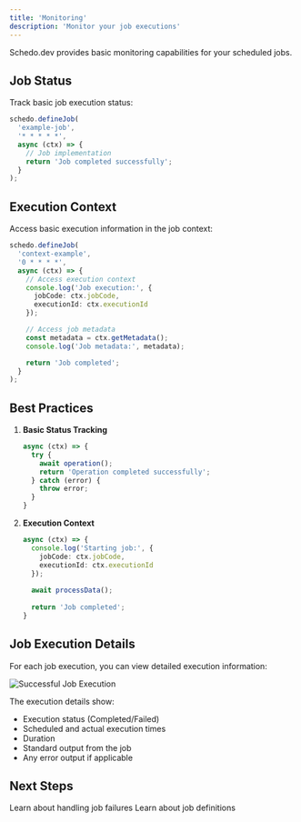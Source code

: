 ```yaml
---
title: 'Monitoring'
description: 'Monitor your job executions'
---
```


Schedo.dev provides basic monitoring capabilities for your scheduled jobs.

## Job Status

Track basic job execution status:

```typescript
schedo.defineJob(
  'example-job',
  '* * * * *',
  async (ctx) => {
    // Job implementation
    return 'Job completed successfully';
  }
);
```

## Execution Context

Access basic execution information in the job context:

```typescript
schedo.defineJob(
  'context-example',
  '0 * * * *',
  async (ctx) => {
    // Access execution context
    console.log('Job execution:', {
      jobCode: ctx.jobCode,
      executionId: ctx.executionId
    });

    // Access job metadata
    const metadata = ctx.getMetadata();
    console.log('Job metadata:', metadata);

    return 'Job completed';
  }
);
```

## Best Practices

1. **Basic Status Tracking**
   ```typescript
   async (ctx) => {
     try {
       await operation();
       return 'Operation completed successfully';
     } catch (error) {
       throw error;
     }
   }
   ```

2. **Execution Context**
   ```typescript
   async (ctx) => {
     console.log('Starting job:', {
       jobCode: ctx.jobCode,
       executionId: ctx.executionId
     });
     
     await processData();
     
     return 'Job completed';
   }
   ```

## Job Execution Details

For each job execution, you can view detailed execution information:

![Successful Job Execution](/images/jobs/job-execution-success.png)

The execution details show:
- Execution status (Completed/Failed)
- Scheduled and actual execution times
- Duration
- Standard output from the job
- Any error output if applicable

## Next Steps

<CardGroup cols={2}>
  <Card title="Error Handling" icon="shield" href="/core-concepts/error-handling">
    Learn about handling job failures
  </Card>
  <Card title="Jobs" icon="code" href="/core-concepts/jobs">
    Learn about job definitions
  </Card>
</CardGroup> 